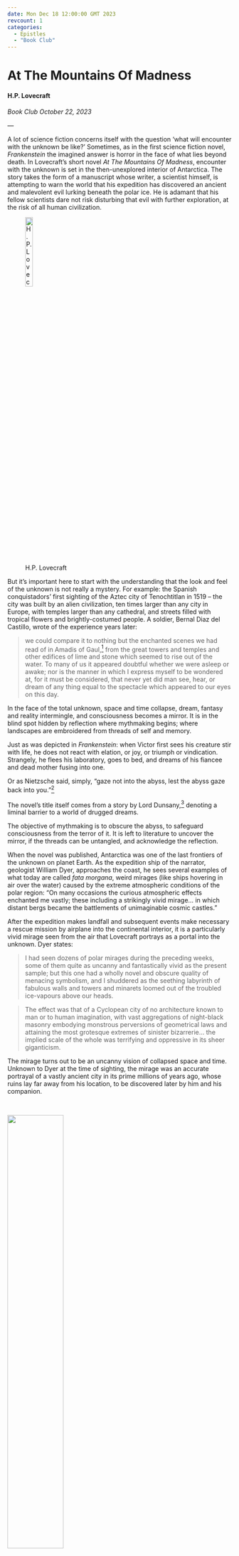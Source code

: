 ```yaml
---
date: Mon Dec 18 12:00:00 GMT 2023
revcount: 1
categories:
  - Epistles
  - "Book Club"
---
```

# At The Mountains Of Madness

#### H.P. Lovecraft {.unlisted}

*Book Club October 22, 2023*

—

A lot of science fiction concerns itself with the question ‘what will encounter 
with the unknown be like?’ Sometimes, as in the first science fiction novel,
*Frankenstein* the imagined answer is horror in the face of what lies beyond
death. In Lovecraft’s short novel *At The Mountains Of Madness*, encounter with
the unknown is set in the then-unexplored interior of Antarctica. The story
takes the form of a manuscript whose writer, a scientist himself, is attempting
to warn the world that his expedition has discovered an ancient and malevolent
evil lurking beneath the polar ice. He is adamant that his fellow scientists
dare not risk disturbing that evil with further exploration, at the risk of all
human civilization.

<style>.figure-caption {text-align:center}</style>
\captionsetup[figure]{labelformat=empty}
![H.P. Lovecraft](img/lovecraft.jpg){width=20% fig-align="center"}

But it's important here to start with the understanding that the look and feel
of the unknown is not really a mystery. For example: the Spanish conquistadors’ 
first sighting of the Aztec city of Tenochtitlan in 1519 -- the city was built 
by an alien civilization, ten times larger than any city in Europe, with 
temples larger than any cathedral, and streets filled with tropical flowers and 
brightly-costumed people. A soldier, Bernal Diaz del Castillo, wrote of the 
experience years later:


>we could compare it to nothing but the enchanted scenes we had read of in 
Amadis of Gaul,[^ama] from the great towers and temples and other edifices of 
lime and stone which seemed to rise out of the water. To many of us it appeared 
doubtful whether we were asleep or awake; nor is the manner in which I express 
myself to be wondered at, for it must be considered, that never yet did man 
see, hear, or dream of any thing equal to the spectacle which appeared to our 
eyes on this day.


In the face of the total unknown, space and time collapse, dream, fantasy and 
reality intermingle, and consciousness becomes a mirror. It is in the blind spot 
hidden by reflection where mythmaking begins; where landscapes are embroidered 
from threads of self and memory.

Just as was depicted in *Frankenstein*: when Victor first sees his creature 
stir with life, he does not react with elation, or joy, or triumph or 
vindication. Strangely, he flees his laboratory, goes to bed, and dreams of his 
fiancee and dead mother fusing into one.

Or as Nietzsche said, simply, "gaze not into the abyss, lest the abyss gaze 
back into you."[^nie]

The novel’s title itself comes from a story by Lord Dunsany,[^dun] denoting a 
liminal barrier to a world of drugged dreams.

The objective of mythmaking is to obscure the abyss, to safeguard consciousness 
from the terror of it.  It is left to literature to uncover the mirror, if the 
threads can be untangled, and acknowledge the reflection.

When the novel was published, Antarctica was one of the last frontiers of the 
unknown on planet Earth. As the expedition ship of the narrator, geologist 
William Dyer, approaches the coast, he sees several examples of what today are 
called *fata morgana*, weird mirages (like ships hovering in air over the 
water) caused by the extreme atmospheric conditions of the polar region: "On 
many occasions the curious atmospheric effects enchanted me vastly; these 
including a strikingly vivid mirage... in which distant bergs became the 
battlements of unimaginable cosmic castles."

After the expedition makes landfall and subsequent events make necessary a 
rescue mission by airplane into the continental interior, it is a particularly 
vivid mirage seen from the air that Lovecraft portrays as a portal into the 
unknown. Dyer states:


>I had seen dozens of polar mirages during the preceding weeks, some of them 
quite as uncanny and fantastically vivid as the present sample; but this one 
had a wholly novel and obscure quality of menacing symbolism, and I shuddered 
as the seething labyrinth of fabulous walls and towers and minarets loomed out 
of the troubled ice-vapours above our heads.

>The effect was that of a Cyclopean city of no architecture known to man or to 
human imagination, with vast aggregations of night-black masonry embodying 
monstrous perversions of geometrical laws and attaining the most grotesque 
extremes of sinister bizarrerie... the implied scale of the whole was 
terrifying and oppressive in its sheer giganticism.


The mirage turns out to be an uncanny vision of collapsed space and time. 
Unknown to Dyer at the time of sighting, the mirage was an accurate portrayal 
of a vastly ancient city in its prime millions of years ago, whose ruins lay 
far away from his  location, to be discovered later by him and his companion.

\medskip
<br>

![](img/ship-fatamorgana.png){width=50% fig-align="center"}

![Fata Morgana](img/fatamorgana.png){width=50% fig-align="center"}

<br>
\medskip

His passage into the void had a visceral effect on him, marking what he 
recognized as a caesura in his experience:


>Every incident of that four-and-a-half-hour flight is burned into my 
recollection because of its crucial position in my life. It marked my loss, at 
the age of fifty-four, of all that peace and balance which the normal mind 
possesses through its accustomed conception of external Nature and Nature’s 
laws. Thenceforward the ten of us -- but the student Danforth and myself above 
all others -- were to face a hideously amplified world of lurking horrors which 
nothing can erase from our emotions, and which we would refrain from sharing 
with mankind in general if we could.


Dyer and Danforth try to come to the rescue of an exploratory party that had 
awakened a group of weird aliens from hibernation, and track the aliens into 
the ruins of the city. Dyer claims that while there he learned the story of 
the aliens and their city by examining plentiful bas-relief murals carved by 
former generations of aliens, still visible on the walls of ruined buildings.

As he and Danforth penetrate deeper into the city in search of survivors, 
Dyer’s feelings of revulsion, obscenity and antipathy increase, but he is 
driven on by scientific curiosity as well as the urgency of rescue. But he 
unexpectedly reaches a critical point of information about the aliens, whereby 
his horror is somewhat replaced by a sudden empathy. The aliens he was tracking 
had gone into suspended animation thirty million years ago for unknown reasons, 
when Antarctica was a lush tropical paradise and their civilization was at its 
peak. They were awakened by human explorers into a harsh and brutal snowscape, 
their city and civilization in ruins, and an even greater horror awaiting them 
below it:


>After all, they were not evil things of their kind. They were the men of 
another age and another order of being. Nature had played a hellish jest on 
them... and this was their tragic homecoming.

>They had not been even savages -- for what indeed had they done? That awful 
awakening in the cold of an unknown epoch... poor Old Ones! Scientists to the 
last -- what had they done that we would not have done in their place? God, 
what intelligence and persistence! What a facing of the incredible, just as 
those carven kinsmen and forbears had faced things only a little less 
incredible! Radiates, vegetables, monstrosities, star-spawn -- whatever they 
had been, they were men!

>They had crossed the icy peaks on whose templed slopes they had once 
worshipped and roamed among the tree-ferns. They had found their dead city 
brooding under its curse, and had read its carven latter days as we had done. 
They had tried to reach their living fellows in fabled depths of blackness they 
had never seen -- and what had they found?


Why did these aliens subject themselves to a sleep of millions of years, to 
find they had outlasted their own kind?  There is no answer within the 
narrative. There are only hints, contained within the story presented in the 
city’s many mural carvings:


>according to certain carvings the denizens of that city had themselves known 
the clutch of oppressive terror; for there was a sombre and recurrent type of 
scene in which the Old Ones were shewn in the act of recoiling affrightedly 
from some object -- never allowed to appear in the design -- found in the great 
river and indicated as having been washed down through waving, vine-draped 
cycad-forests from those horrible westward mountains.


This is a remarkable passage.  It creates a parallelism of thematic structure. 
Just as the human explorers faced the boundary of the unknown and penetrated 
into a mythical landscape beyond it, so the aliens within that landscape faced 
a boundary of their own. The problem of what the unknown looks like is not 
solved, because the problem recurses, to a more deeply embedded bourn before 
another unglimpsed mystery. Thus the limitation of mythmaking is revealed, and 
by stacking of metaphor becomes literature. The reader is again left before a 
mirror.

And so the mythical question of origin is replaced by the literary question, 
handed down in a direct line from the fount of science fiction: what does the 
mirror reveal?

Dyer’s sudden burst of empathy for the aliens, the "Elder Things", shows that 
there is an alternate interpretation of their story, and calls into question 
his initial reactions of repugnance and condemnation. So I will attempt another 
reading of the facts of their eons-long history on Earth as they are presented, 
a theory of their motivations hinted at by the stark flare lights of irony on 
the Antarctic plain:

<i>
The Elder Things are space spores, floating or flying through space without 
ships, exposed bodily to the void. They are intellectually advanced and have 
built civilizations. And they are aware of the many dangers and threats that 
exist in the universe, and flee from them when necessary. Some of them make 
their way to earth as spores do, perhaps inevitably, and settle here, over 
three billion years in the past.

At this point in Earth's development, the Archaean era, it is a lifeless ocean 
planet; sunny, silent, sterile. But the Elder Things’ adaptable physiology 
allows them to absorb the ocean’s rich nutrients directly. They find Earth ideal 
for their needs, they can hide from their enemies at the bottom of the sea and 
simply be, in a paradise of mere existence. And there they stay for a half 
billion years or more.

They come to love Earth and think of it as home as much as an alien race can. 
They understand that they are vagabonds of the universe, and are grateful for 
their refuge. But they also come to understand the creative potential of the 
nutrient-rich oceans under the warm sun, and can’t deny it or retard it 
forever. So they create life, or allow it to germinate, and guide and nurture 
its development.

They eschew the technological forms of civilization that their ancestors had 
mastered elsewhere, and choose in this place the opportunity to live in harmony 
with nature as it develops.

Where previously they would flee from danger, here they fight costly wars to 
defend their home against invaders. Eventually they evolve to lose the capacity 
for space travel altogether, and become as close to true Earthlings as they can.

They also become city builders, leaving behind their serene benthic rurality to 
further their global project of fostering the development of life. Rather than 
employ industrial technology, they create shoggoths, protoplasmic life forms 
that assume shapes and sizes necessary for large scale construction.

But their lives are so long, and their civilization has such continuity, that 
they witness a succession of their greatest urban projects consumed by tectonic 
plate action as continents are born and die over eons. They realize that in 
their perception of time, life is the only legacy of theirs that has a chance 
of lasting.

And so their ambition for their project grows. The shoggoths, formerly 
automatons, had developed a form of restive consciousness. This inspires the 
Elder Things to breed intelligent life, proper heirs, with the awareness to 
recognize and show gratitude to their creators, as the Elder Things were 
grateful for their Earth home.

As the first apes appear in Africa and Asia, at last a species with rudimentary 
awareness, the Elder Things resolve to create one last great city in 
Antarctica; to carry out their project, and to make an exhaustive record of 
their time on the planet for when the descendents of the apes can understand it. 
They capture some ape specimens and implant into them the genetic potential for 
consciousness, as well as the brain mechanism for a visual trigger that will 
activate when an ape descendent views the basilisk-like geometric patterns the 
Elder Things have placed next to the carved illustrative tableaux on their 
building walls. The trigger will initiate complete coded transmission of the 
Elder Things’ story straight into the conscious mind, so it will be known even 
if the Elders themselves no longer exist by the time the tableaux are found.

In order to be able to welcome their heirs even if the Elder civilization is 
wiped out, fifteen Elder Things agree to seal themselves in an underground cave 
in suspended animation, as a living time capsule. They stock the cave with 
fossil records of every era of life, as a sort of museum to demonstrate the 
continuity and consistency of effort that led to the ultimate arising of the 
heir species. Once the cavern is sealed, onee Elder applies to the other 
fourteen their race’s ancient technology invented to allow survival during 
their spore-distribution in space, adapted to allow an indefinite sleep in the 
cave. The one Elder survives the long treatment process by consuming animals 
stocked in the cave for provisions. Once the job is done on the fourteen, the 
one artisan maintains the seal on the cavern and accepts death by starvation.

On the surface, the shoggoths participate in the city building and the 
fostering of conscious life, but eventually they realize the full scope of the 
project. They are being replaced, by a fully welcomed and valued conscious 
culmination of the Elder Things entire sojourn on earth. However problematic the 
history between Elder and shoggoth had been, they had a shared history and a 
shared home. Now the Elders were making them redundant, treating them merely as 
a means to an end.

Where the shoggoths had previously rebelled for freedom, now they did so for 
revenge, and all the more violently.  As they murder their creators, they 
scream in mockery a phrase that the Elders had intended to use to welcome their 
creation when the new species was mature enough to come exploring. They write 
the phrase in Elder blood on the walls of the city as an execration and an 
anathema.

With the Elder civilization destroyed, the shoggoths emulate their creators in 
their earliest innocent phase of millions of years at the bottom of the sea, 
and retreat into the vast subterranean body of water below the city, to sulk 
and try to forget their insults and indignities.

When the new species finally arrived, they were in a degenerate state, the 
Elders not having been able to guide them to their final intended form after 
the shoggoth revolt. The first meeting of humans with the cavern Elders 
awakened from suspended animation resulted in fatal confusion and
misunderstanding. The encodings in the walls meant to activate information 
transfer to the human brain worked only partially, and transmitted a message of 
horror rather than enlightenment. Worse, left as orphans for ages, humans had 
fallen out of communion with the order of nature, and had developed a 
technological, objectifying, alienating scientific mindset. This mindset led 
the humans to interpret the idea that they were part of a continuity, with a 
past, with creators who had intended to make them heirs -- rather than 
self-made and supreme to nature -- as so repugnant it had to be expelled from 
consciousness.
</i>


The novel incorporates some of Lovecraft’s oeuvre-wide mythos, but stands 
independent of it, and shows awareness of the mythmaking as an incomplete and 
abortive obsession. The novel completes a tragic story of its own, beyond myth, 
illuminated by irony. That is to say, there is no point devising a literary 
mirror without the possibility of showing the reflection. Parallel thematic 
structures point the way to how the irony incorporates and implicates the 
reader, and perhaps even the author:

The tragedy revealed is that we are exiles, castaways in time, which is too 
vast for us ever to get the advantage of -- eventually it will do worse than 
kill us, it will dispossess us and make us vagabonds, no matter our 
pretensions.[^diaz] The power of life can encircle the void of meaninglessness, 
but never extinguish it. The only option is -- like Sisyphus -- to embrace the 
futility rather than contend against it, and keep pushing on. The only Hell is 
to try to push alone, or to exclude some in the common effort. Yet our 
objectifying, stratifying scientific mindset prevents us from seeing this.

Through the novel runs the thread of mystery of what exactly Dyer’s young 
companion Danforth saw in the mirage they encountered on the plane trip back 
from the cursed city, a sight that finally unglued him and immersed him in 
unremitting horror. But what he must have seen is clear. Just as happened on the 
plane trip in, space and time collapsed within the mirage, and he saw a 
reflection of himself, superimposed on a vision of an Elder Thing in its prime 
of thirty million years ago, and saw the family resemblance. The Elder spoke to 
him across the ages, and at last Danforth understood the meaning and 
implications of the phrase in the Elder language that the human exploring party 
had heard echoing in the halls of the city's ruins, the phrase the shoggoths 
had screamed mockingly at the Elders as they did their murder...

*"My Children!"*





[^ama]: A collection of medieval romantic fantasy stories.

[^nie]: This is the quote as I first encountered and remembered it. But I found 
it has a curious literary history. In the original German, it was phrased more 
as an observation; first translated into English as: "if thou gaze long into an 
abyss, the abyss will also gaze into thee." It was successively misquoted over 
the past century or more, and underwent a pop-cultural transformation; from 
observation to warning, from a description of the confoundment I'm talking 
about to an example of it.

[^dun]: Dunsany was perhaps the first writer of completely invented fantasy, 
unconnected to any existing mythology or body of legend, woven completely out 
of his inner being. Lovecraft was of course a fan.

[^diaz]: When Diaz was writing of his experiences in Tenochtitlan, the city was 
already gone: "I beheld the scenes that were around me, I thought within myself 
that this was the garden of the world! ... but all is destroyed, and that which 
was a lake is now a tract of fields of Indian corn, and so entirely altered that 
the natives themselves could hardly know it." 
